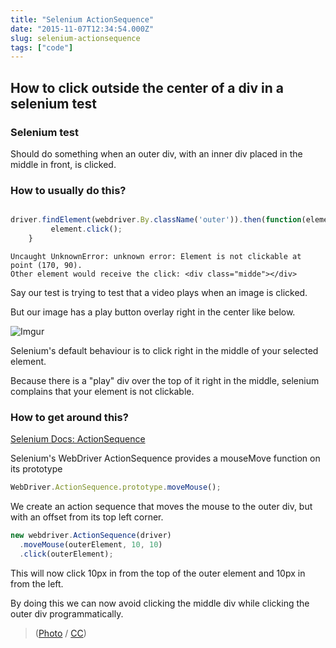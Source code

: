 ```yaml
---
title: "Selenium ActionSequence"
date: "2015-11-07T12:34:54.000Z"
slug: selenium-actionsequence
tags: ["code"]
---
```


## How to click outside the center of a div in a selenium test

### Selenium test

Should do something when an outer div, with an inner div placed in the middle in front, is clicked.

### How to usually do this?

```javascript

driver.findElement(webdriver.By.className('outer')).then(function(element) {
         element.click();
    }
```

    Uncaught UnknownError: unknown error: Element is not clickable at point (170, 90).
    Other element would receive the click: <div class="midde"></div>

Say our test is trying to test that a video plays when an image is clicked.

But our image has a play button overlay right in the center like below.

![Imgur](https://i.imgur.com/YiEstuY.png)

Selenium's default behaviour is to click right in the middle of your selected element.

Because there is a "play" div over the top of it right in the middle, selenium complains that your element is not clickable.

### How to get around this?

[Selenium Docs: ActionSequence](https://selenium.googlecode.com/git/docs/api/javascript/class_webdriver_ActionSequence.html)

Selenium's WebDriver ActionSequence provides a mouseMove function on its prototype

```javascript
WebDriver.ActionSequence.prototype.moveMouse();
```

We create an action sequence that moves the mouse to the outer div, but with an offset from its top left corner.

```javascript
new webdriver.ActionSequence(driver)
  .moveMouse(outerElement, 10, 10)
  .click(outerElement);
```

This will now click 10px in from the top of the outer element and 10px in from the left.

By doing this we can now avoid clicking the middle div while clicking the outer div programmatically.

> ([Photo](https://www.flickr.com/photos/plutor/847695350/in/photolist-2hUEi5-6NKGXj-6gpsdo-8xDr2F-5G3p2J-oYZ-gmwxeQ-8xGt8C-4G7dar-6fbi4T-c6riFs-bzioNc-cYeye5-aasa3P-cJ2Xr-sgtXjL-6LXtnm-oZpJHi-9nSqaq-cv4sP-5GQXzg-6fftNs-ucBuw-oZp17j-6jgdT-ay96hJ-6ffu6q-cLZgG-6hJ7Vv-8MnSeD-6fftVo-AzjEv-pLLvV-pTBeE-arJBfd-5XNWUb-5aJn1H-bHf3sn-GCY2o-8h3gj9-bukUqy-bHfDiD-oqLuqj-axjVop-bFMePa-31aUnn-bukguE-81nJ31-75yEJn-63mtum) / [CC](https://creativecommons.org/licenses/by/2.0/))
